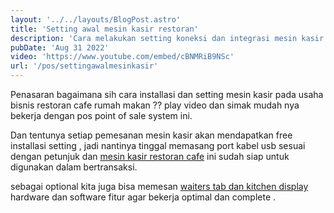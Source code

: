 ---
layout: '../../layouts/BlogPost.astro'
title: 'Setting awal mesin kasir restoran'
description: 'Cara melakukan setting koneksi dan integrasi mesin kasir dengan printer drawer serta software program restoran aplikasi'
pubDate: 'Aug 31 2022'
video: 'https://www.youtube.com/embed/cBNMRiB9NSc'
url: '/pos/settingawalmesinkasir'
---

Penasaran bagaimana sih cara installasi dan setting mesin kasir pada usaha bisnis restoran cafe rumah makan ?? play video dan simak mudah nya bekerja dengan pos point of sale system ini.

Dan tentunya setiap pemesanan mesin kasir akan mendapatkan free installasi setting , jadi nantinya tinggal memasang port kabel usb sesuai dengan petunjuk dan [mesin kasir restoran cafe](/pos/settingawalmesinkasir) ini sudah siap untuk digunakan dalam bertransaksi.

sebagai optional kita juga bisa memesan [waiters tab dan kitchen display](/pos/settingawalmesinkasir) hardware dan software fitur agar bekerja optimal dan complete .
